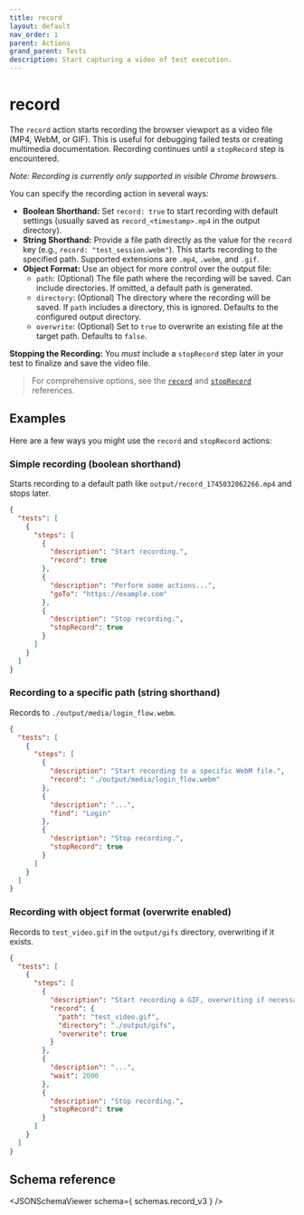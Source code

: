 ```yaml
---
title: record
layout: default
nav_order: 1
parent: Actions
grand_parent: Tests
description: Start capturing a video of test execution.
---
```



# record

The `record` action starts recording the browser viewport as a video file (MP4, WebM, or GIF). This is useful for debugging failed tests or creating multimedia documentation. Recording continues until a `stopRecord` step is encountered.

*Note: Recording is currently only supported in visible Chrome browsers.*

You can specify the recording action in several ways:

- **Boolean Shorthand:** Set `record: true` to start recording with default settings (usually saved as `record_<timestamp>.mp4` in the output directory).
- **String Shorthand:** Provide a file path directly as the value for the `record` key (e.g., `record: "test_session.webm"`). This starts recording to the specified path. Supported extensions are `.mp4`, `.webm`, and `.gif`.
- **Object Format:** Use an object for more control over the output file:
  - `path`: (Optional) The file path where the recording will be saved. Can include directories. If omitted, a default path is generated.
  - `directory`: (Optional) The directory where the recording will be saved. If `path` includes a directory, this is ignored. Defaults to the configured output directory.
  - `overwrite`: (Optional) Set to `true` to overwrite an existing file at the target path. Defaults to `false`.

**Stopping the Recording:** You *must* include a `stopRecord` step later in your test to finalize and save the video file.

> For comprehensive options, see the [`record`](/docs/references/schemas/record) and [`stopRecord`](/docs/references/schemas/stoprecord) references.

## Examples

Here are a few ways you might use the `record` and `stopRecord` actions:

### Simple recording (boolean shorthand)

Starts recording to a default path like `output/record_1745032062266.mp4` and stops later.

```json
{
  "tests": [
    {
      "steps": [
        {
          "description": "Start recording.",
          "record": true
        },
        {
          "description": "Perform some actions...",
          "goTo": "https://example.com"
        },
        {
          "description": "Stop recording.",
          "stopRecord": true
        }
      ]
    }
  ]
}
```

### Recording to a specific path (string shorthand)

Records to `./output/media/login_flow.webm`.

```json
{
  "tests": [
    {
      "steps": [
        {
          "description": "Start recording to a specific WebM file.",
          "record": "./output/media/login_flow.webm"
        },
        {
          "description": "...",
          "find": "Login"
        },
        {
          "description": "Stop recording.",
          "stopRecord": true
        }
      ]
    }
  ]
}
```

### Recording with object format (overwrite enabled)

Records to `test_video.gif` in the `output/gifs` directory, overwriting if it exists.

```json
{
  "tests": [
    {
      "steps": [
        {
          "description": "Start recording a GIF, overwriting if necessary.",
          "record": {
            "path": "test_video.gif",
            "directory": "./output/gifs",
            "overwrite": true
          }
        },
        {
          "description": "...",
          "wait": 2000
        },
        {
          "description": "Stop recording.",
          "stopRecord": true
        }
      ]
    }
  ]
}
```

## Schema reference

<JSONSchemaViewer schema={ schemas.record_v3 } />
